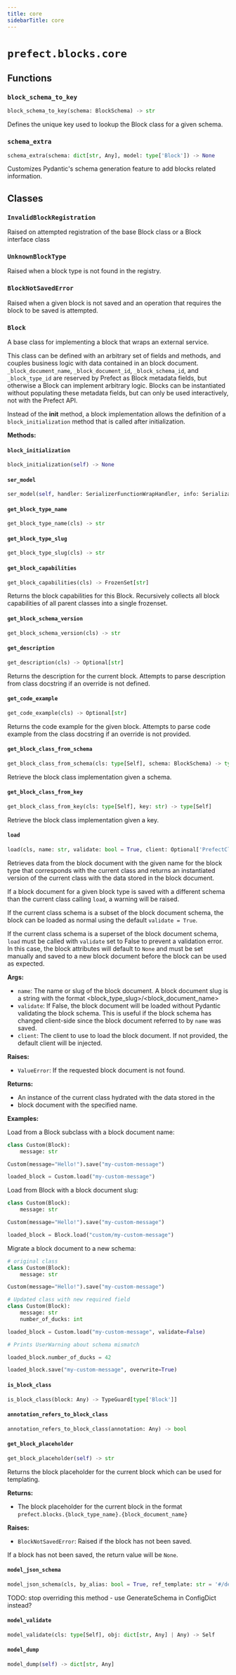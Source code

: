 ```yaml
---
title: core
sidebarTitle: core
---
```


# `prefect.blocks.core`

## Functions

### `block_schema_to_key`

```python
block_schema_to_key(schema: BlockSchema) -> str
```


Defines the unique key used to lookup the Block class for a given schema.


### `schema_extra`

```python
schema_extra(schema: dict[str, Any], model: type['Block']) -> None
```


Customizes Pydantic's schema generation feature to add blocks related information.


## Classes

### `InvalidBlockRegistration`


Raised on attempted registration of the base Block
class or a Block interface class


### `UnknownBlockType`


Raised when a block type is not found in the registry.


### `BlockNotSavedError`


Raised when a given block is not saved and an operation that requires
the block to be saved is attempted.


### `Block`


A base class for implementing a block that wraps an external service.

This class can be defined with an arbitrary set of fields and methods, and
couples business logic with data contained in an block document.
`_block_document_name`, `_block_document_id`, `_block_schema_id`, and
`_block_type_id` are reserved by Prefect as Block metadata fields, but
otherwise a Block can implement arbitrary logic. Blocks can be instantiated
without populating these metadata fields, but can only be used interactively,
not with the Prefect API.

Instead of the __init__ method, a block implementation allows the
definition of a `block_initialization` method that is called after
initialization.


**Methods:**

#### `block_initialization`

```python
block_initialization(self) -> None
```

#### `ser_model`

```python
ser_model(self, handler: SerializerFunctionWrapHandler, info: SerializationInfo) -> Any
```

#### `get_block_type_name`

```python
get_block_type_name(cls) -> str
```

#### `get_block_type_slug`

```python
get_block_type_slug(cls) -> str
```

#### `get_block_capabilities`

```python
get_block_capabilities(cls) -> FrozenSet[str]
```

Returns the block capabilities for this Block. Recursively collects all block
capabilities of all parent classes into a single frozenset.


#### `get_block_schema_version`

```python
get_block_schema_version(cls) -> str
```

#### `get_description`

```python
get_description(cls) -> Optional[str]
```

Returns the description for the current block. Attempts to parse
description from class docstring if an override is not defined.


#### `get_code_example`

```python
get_code_example(cls) -> Optional[str]
```

Returns the code example for the given block. Attempts to parse
code example from the class docstring if an override is not provided.


#### `get_block_class_from_schema`

```python
get_block_class_from_schema(cls: type[Self], schema: BlockSchema) -> type[Self]
```

Retrieve the block class implementation given a schema.


#### `get_block_class_from_key`

```python
get_block_class_from_key(cls: type[Self], key: str) -> type[Self]
```

Retrieve the block class implementation given a key.


#### `load`

```python
load(cls, name: str, validate: bool = True, client: Optional['PrefectClient'] = None) -> 'Self'
```

Retrieves data from the block document with the given name for the block type
that corresponds with the current class and returns an instantiated version of
the current class with the data stored in the block document.

If a block document for a given block type is saved with a different schema
than the current class calling `load`, a warning will be raised.

If the current class schema is a subset of the block document schema, the block
can be loaded as normal using the default `validate = True`.

If the current class schema is a superset of the block document schema, `load`
must be called with `validate` set to False to prevent a validation error. In
this case, the block attributes will default to `None` and must be set manually
and saved to a new block document before the block can be used as expected.

**Args:**
- `name`: The name or slug of the block document. A block document slug is a
string with the format &lt;block_type_slug&gt;/&lt;block_document_name&gt;
- `validate`: If False, the block document will be loaded without Pydantic
validating the block schema. This is useful if the block schema has
changed client-side since the block document referred to by `name` was saved.
- `client`: The client to use to load the block document. If not provided, the
default client will be injected.

**Raises:**
- `ValueError`: If the requested block document is not found.

**Returns:**
- An instance of the current class hydrated with the data stored in the
- block document with the specified name.

**Examples:**

Load from a Block subclass with a block document name:
```python
class Custom(Block):
    message: str

Custom(message="Hello!").save("my-custom-message")

loaded_block = Custom.load("my-custom-message")
```

Load from Block with a block document slug:
```python
class Custom(Block):
    message: str

Custom(message="Hello!").save("my-custom-message")

loaded_block = Block.load("custom/my-custom-message")
```

Migrate a block document to a new schema:
```python
# original class
class Custom(Block):
    message: str

Custom(message="Hello!").save("my-custom-message")

# Updated class with new required field
class Custom(Block):
    message: str
    number_of_ducks: int

loaded_block = Custom.load("my-custom-message", validate=False)

# Prints UserWarning about schema mismatch

loaded_block.number_of_ducks = 42

loaded_block.save("my-custom-message", overwrite=True)
```


#### `is_block_class`

```python
is_block_class(block: Any) -> TypeGuard[type['Block']]
```

#### `annotation_refers_to_block_class`

```python
annotation_refers_to_block_class(annotation: Any) -> bool
```

#### `get_block_placeholder`

```python
get_block_placeholder(self) -> str
```

Returns the block placeholder for the current block which can be used for
templating.

**Returns:**
- The block placeholder for the current block in the format
`prefect.blocks.{block_type_name}.{block_document_name}`

**Raises:**
- `BlockNotSavedError`: Raised if the block has not been saved.

If a block has not been saved, the return value will be `None`.


#### `model_json_schema`

```python
model_json_schema(cls, by_alias: bool = True, ref_template: str = '#/definitions/{model}', schema_generator: type[GenerateJsonSchema] = GenerateJsonSchema, mode: Literal['validation', 'serialization'] = 'validation') -> dict[str, Any]
```

TODO\: stop overriding this method - use GenerateSchema in ConfigDict instead?


#### `model_validate`

```python
model_validate(cls: type[Self], obj: dict[str, Any] | Any) -> Self
```

#### `model_dump`

```python
model_dump(self) -> dict[str, Any]
```
